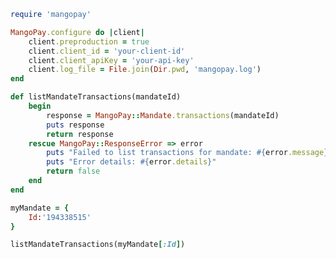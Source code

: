   
```ruby Ruby  
require 'mangopay'

MangoPay.configure do |client|
    client.preproduction = true
    client.client_id = 'your-client-id'
    client.client_apiKey = 'your-api-key'
    client.log_file = File.join(Dir.pwd, 'mangopay.log')
end

def listMandateTransactions(mandateId)
    begin
        response = MangoPay::Mandate.transactions(mandateId)
        puts response
        return response
    rescue MangoPay::ResponseError => error
        puts "Failed to list transactions for mandate: #{error.message}"
        puts "Error details: #{error.details}"
        return false
    end
end

myMandate = {
    Id:'194338515'
}

listMandateTransactions(myMandate[:Id])  
```